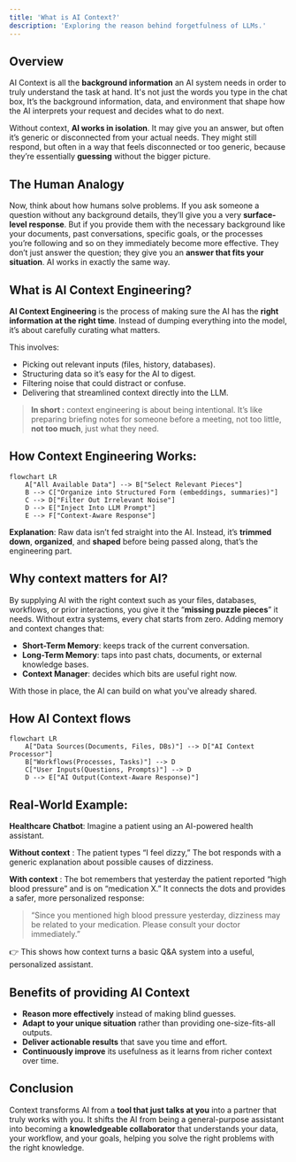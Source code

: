 ```yaml
---
title: 'What is AI Context?'
description: 'Exploring the reason behind forgetfulness of LLMs.'
---
```

## Overview

AI Context is all the **background information** an AI system needs in order to truly understand the task at hand. It's not just the words you type in the chat box, It’s the background information, data, and environment that shape how the AI interprets your request and decides what to do next.

Without context, **AI works in isolation**. It may give you an answer, but often it’s generic or disconnected from your actual needs. They might still respond, but often in a way that feels disconnected or too generic, because they’re essentially **guessing** without the bigger picture.

## The Human Analogy

Now, think about how humans solve problems. If you ask someone a question without any background details, they’ll give you a very **surface-level response**. But if you provide them with the necessary background like your documents, past conversations, specific goals, or the processes you’re following and so on they immediately become more effective. They don’t just answer the question; they give you an **answer that fits your situation**. AI works in exactly the same way.

## What is AI Context Engineering?

**AI Context Engineering** is the process of making sure the AI has the **right information at the right time**. Instead of dumping everything into the model, it’s about carefully curating what matters.

This involves:
- Picking out relevant inputs (files, history, databases).
- Structuring data so it’s easy for the AI to digest.
- Filtering noise that could distract or confuse.
- Delivering that streamlined context directly into the LLM.

> **In short :** context engineering is about being intentional. It’s like preparing briefing notes for someone before a meeting, not too little, **not too much**, just what they need.

## How Context Engineering Works:

```mermaid
flowchart LR
    A["All Available Data"] --> B["Select Relevant Pieces"]
    B --> C["Organize into Structured Form (embeddings, summaries)"]
    C --> D["Filter Out Irrelevant Noise"]
    D --> E["Inject Into LLM Prompt"]
    E --> F["Context-Aware Response"]
```

**Explanation**: Raw data isn’t fed straight into the AI. Instead, it’s **trimmed down**, **organized**, and **shaped** before being passed along, that’s the engineering part.

## Why context matters for AI?

By supplying AI with the right context such as your files, databases, workflows, or prior interactions, you give it the “**missing puzzle pieces**” it needs. Without extra systems, every chat starts from zero. Adding memory and context changes that:

- **Short-Term Memory**: keeps track of the current conversation.
- **Long-Term Memory**: taps into past chats, documents, or external knowledge bases.
- **Context Manager**: decides which bits are useful right now.

 With those in place, the AI can build on what you've already shared.

## How AI Context flows

```mermaid
flowchart LR
    A["Data Sources(Documents, Files, DBs)"] --> D["AI Context Processor"]
    B["Workflows(Processes, Tasks)"] --> D
    C["User Inputs(Questions, Prompts)"] --> D
    D --> E["AI Output(Context-Aware Response)"]
```
## Real-World Example:

**Healthcare Chatbot**:
Imagine a patient using an AI-powered health assistant.

**Without context** :
The patient types “I feel dizzy,”
The bot responds with a generic explanation about possible causes of dizziness.

**With context** :
The bot remembers that yesterday the patient reported “high blood pressure” and is on “medication X.”
It connects the dots and provides a safer, more personalized response:

> “Since you mentioned high blood pressure yesterday, dizziness may be related to your medication. Please consult your doctor immediately.”

👉 This shows how context turns a basic Q&A system into a useful, personalized assistant.

## Benefits of providing AI Context

- **Reason more effectively** instead of making blind guesses.
- **Adapt to your unique situation** rather than providing one-size-fits-all outputs.
- **Deliver actionable results** that save you time and effort.
- **Continuously improve** its usefulness as it learns from richer context over time.

## Conclusion

Context transforms AI from a **tool that just talks at you** into a partner that truly works with you. It shifts the AI from being a general-purpose assistant into becoming a **knowledgeable collaborator** that understands your data, your workflow, and your goals, helping you solve the right problems with the right knowledge.


